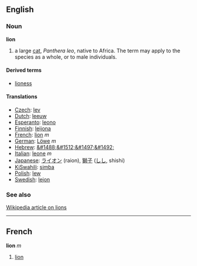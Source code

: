 ==English==
=== Noun ===
'''lion'''

# a large [[cat]], ''Panthera leo'', native to Africa.  The term may apply to the species as a whole, or to male individuals.

==== Derived terms ====
*[[lioness]]

==== Translations ====

*[[Czech]]: [[lev]]
*[[Dutch]]: [[leeuw]]
*[[Esperanto]]: [[leono]]
*[[Finnish]]: [[leijona]]
*[[French]]: [[lion#French|lion]] ''m''
*[[German]]: [[Löwe]] ''m''
*[[Hebrew]]: [[&#1488;&#1512;&#1497;&#1492;]]
*[[Italian]]: [[leone]] ''m''
*[[Japanese]]: [[ライオン]] (raion), [[獅子]] ([[しし]], shishi)
*[[KiSwahili]]: [[simba]]
*[[Polish]]: [[lew]]
*[[Swedish]]: [[lejon]]

=== See also ===
[[w:Lion|Wikipedia article on lions]]

----
==French==
'''lion''' ''m''

#[[lion#English|lion]]